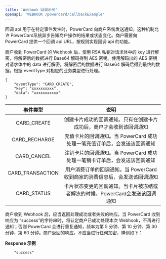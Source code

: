 ```yaml
---
title: 'Webhook 回调示例'
openapi: 'WEBHOOK /powercard/callbackExample'
---
```


回调 api 用于在特定事件发生时，PowerCard 向商户系统发送通知。这种机制允许 PowerCard系统异步告知商户操作的结果或状态变化。商户需要向 PowerCard 提供一个回调 api URL，按规则实现回调 api 的功能。

商户收到 PowerCard 的 Webhook 后，使用 RSA 私钥对请求体中的 key 进行解密，将解密后的数据进行 Base64 解码得到 AES 密钥。使用解码出的 AES 密钥对请求体中的 data 进行解密，将解密后的数据进行 Base64 解码后得到最终的数据。根据 eventType 对相应的业务类型进行处理。

```
{
    "eventType": "CARD_CREATE",
    "key": "xxxxxxxxxx",
    "data": "xxxxxxxxxxx"
}
```

|   **事件类型**    |                           **说明**                           |
| :---------------: | :----------------------------------------------------------: |
|   CARD\_CREATE    | 创建卡片成功的回调通知。只有在创建卡片成功后，商户才会收到该回调通知 |
|  CARD\_RECHARGE   | 充值卡片的回调通知。当 PowerCard 成功处理一笔充值订单后，会发送该回调通知 |
|   CARD\_CANCEL    | 注销卡片的回调通知。当 PowerCard 成功处理一笔销卡订单后，会发送该回调通知 |
| CARD\_TRANSACTION | 用户消费订单的回调通知。当 PowerCard 收到商家的消费信息后，会发送该回调通知 |
|   CARD\_STATUS    | 卡片状态变更的回调通知。当卡片被冻结或者解冻的时候，PowerCard会发送该回调通知 |

商户收到 Webhook 后，应当返回处理成功或者失败的响应。当 PowerCard 收到响应为 “success”的字符串时，将认定商户已成功处理本次 Webhook，不再进行通知；否则 PowerCard 会进行重复通知，频率为第 5 分钟、第 10 分钟、第 30 分钟、第 60 分钟。商户返回的响应，不应当进行任何加密，样例如下：

**Response 示例**
```
    "success"
```


